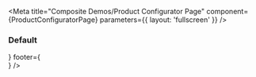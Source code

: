 


<Meta
    title="Composite Demos/Product Configurator Page"
    component={ProductConfiguratorPage}
    parameters={{
        layout: 'fullscreen'
    }}
/>

### Default
<Canvas>
    <Story name="Default">
        <ProductConfiguratorPage
            productConfigurator={<ProductConfigurator data={productConfiguratorMock} />}
            footer={<Footer data={footerDataMock} settings={getKnobs(Footer.schema().form)} />}
        />
    </Story>
</Canvas>
